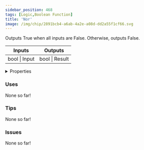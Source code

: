 ```yaml
---
sidebar_position: 468
tags: [Logic,Boolean Function]
title: 'Nor'
image: /img/chip/2891bcb4-a6ab-4a2e-a08d-dd2a55f1cf66.svg
---
```


Outputs True when all inputs are False. Otherwise, outputs False.



<IChip uuid="2891bcb4-a6ab-4a2e-a08d-dd2a55f1cf66"/>

<table><thead><tr><th>Inputs</th><th>Outputs</th></tr></thead><tbody><tr><td>bool | Input</td><td>bool | Result</td></tr></tbody></table>

<details>
  <summary>Properties</summary>
  <div>
    <div>
    <table>
      <tbody>
        <tr>
          <td>Is beta required?</td>
          <td>No</td>
        </tr>
        <tr>
          <td>Is chip a trolling risk?</td>
          <td>No</td>
        </tr>
        <tr>
          <td>Is chip a role assignment risk?</td>
          <td>No</td>
        </tr>
        <tr>
          <td>Chip UUID</td>
          <td>2891bcb4-a6ab-4a2e-a08d-dd2a55f1cf66</td>
        </tr>
        <tr>
          <td>Room availability</td>
          <td>Available everywhere</td>
        </tr>
      </tbody>
    </table>
    </div>
  </div>
</details>

### Uses

None so far!

### Tips

None so far!

### Issues

None so far!